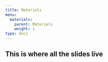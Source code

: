 ```yaml
---
title: Materials
menu:
  materials:
    parent: Materials
    weight: 1
type: docs
---
```


## This is where all the slides live 